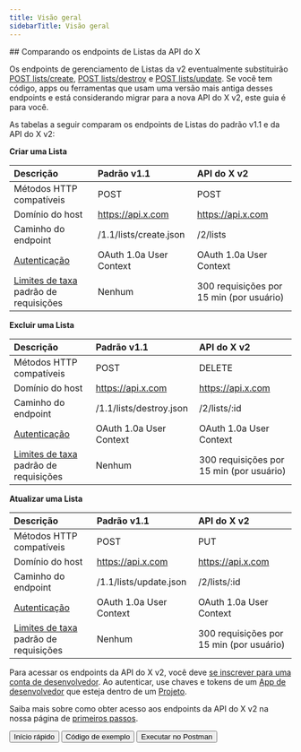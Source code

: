 ```yaml
---
title: Visão geral
sidebarTitle: Visão geral
---
```



<div id="comparing-x-apis-lists-endpoints">
  ## Comparando os endpoints de Listas da API do X
</div>

Os endpoints de gerenciamento de Listas da v2 eventualmente substituirão [POST lists/create](https://developer.x.com/en/docs/twitter-api/v1/accounts-and-users/create-manage-lists/api-reference/post-lists-create), [POST lists/destroy](https://developer.x.com/en/docs/twitter-api/v1/accounts-and-users/create-manage-lists/api-reference/post-lists-destroy) e [POST lists/update](https://developer.x.com/en/docs/twitter-api/v1/accounts-and-users/create-manage-lists/api-reference/post-lists-update). Se você tem código, apps ou ferramentas que usam uma versão mais antiga desses endpoints e está considerando migrar para a nova API do X v2, este guia é para você.

As tabelas a seguir comparam os endpoints de Listas do padrão v1.1 e da API do X v2:

**Criar uma Lista**

| Descrição | Padrão v1.1 | API do X v2 |
| :--- | :--- | :--- |
| Métodos HTTP compatíveis | POST | POST |
| Domínio do host | https://api.x.com | https://api.x.com |
| Caminho do endpoint | /1.1/lists/create.json | /2/lists |
| [Autenticação](/pt-BR/resources/fundamentals/authentication) | OAuth 1.0a User Context | OAuth 1.0a User Context |
| [Limites de taxa](/pt-BR/resources/fundamentals/rate-limits) padrão de requisições | Nenhum | 300 requisições por 15 min (por usuário) |

**Excluir uma Lista**

| Descrição | Padrão v1.1 | API do X v2 |
| :--- | :--- | :--- |
| Métodos HTTP compatíveis | POST | DELETE |
| Domínio do host | https://api.x.com | https://api.x.com |
| Caminho do endpoint | /1.1/lists/destroy.json | /2/lists/:id |
| [Autenticação](/pt-BR/resources/fundamentals/authentication) | OAuth 1.0a User Context | OAuth 1.0a User Context |
| [Limites de taxa](/pt-BR/resources/fundamentals/rate-limits) padrão de requisições | Nenhum | 300 requisições por 15 min (por usuário) |

**Atualizar uma Lista**

| Descrição | Padrão v1.1 | API do X v2 |
| :--- | :--- | :--- |
| Métodos HTTP compatíveis | POST | PUT |
| Domínio do host | https://api.x.com | https://api.x.com |
| Caminho do endpoint | /1.1/lists/update.json | /2/lists/:id |
| [Autenticação](/pt-BR/resources/fundamentals/authentication) | OAuth 1.0a User Context | OAuth 1.0a User Context |
| [Limites de taxa](/pt-BR/resources/fundamentals/rate-limits) padrão de requisições | Nenhum | 300 requisições por 15 min (por usuário) |

Para acessar os endpoints da API do X v2, você deve [se inscrever para uma conta de desenvolvedor](https://developer.x.com/en/portal/petition/essential/basic-info). Ao autenticar, use chaves e tokens de um [App de desenvolvedor](/pt-BR/resources/fundamentals/developer-apps) que esteja dentro de um [Projeto](/pt-BR/resources/fundamentals/projects).

Saiba mais sobre como obter acesso aos endpoints da API do X v2 na nossa página de [primeiros passos](/pt-BR/x-api/getting-started/getting-access).

<div className="flex space-x-2">
  <Button href="/pt-BR/x-api/lists/manage-lists/quickstart">
    Início rápido
  </Button>

  <Button href="https://github.com/xdevplatform/Twitter-API-v2-sample-code">
    Código de exemplo
  </Button>

  <Button href="https://app.getpostman.com/run-collection/9956214-784efcda-ed4c-4491-a4c0-a26470a67400">
    Executar no Postman
  </Button>
</div>